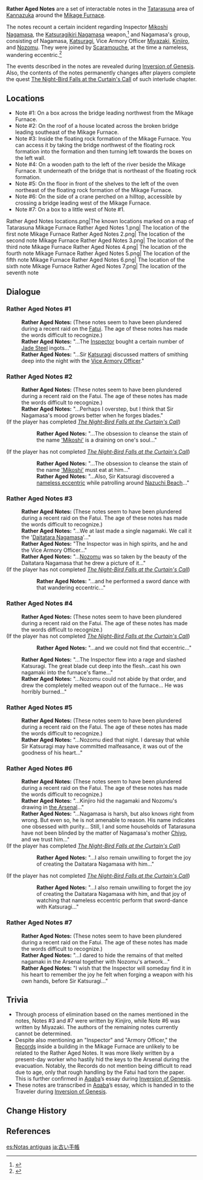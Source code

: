 {{Stub|Format similar to Inazuma explore pages (Simple Tombs, Sword Hilts, Torn Page, etc)}}
{{Terminology Infobox
|image        = Rather Aged Notes closeup.png
|type         = Notable Interactables
|region       = Inazuma
|area         = Kannazuka
|subarea      = Tatarasuna
}}
'''Rather Aged Notes''' are a set of interactable notes in the [[Tatarasuna]] area of [[Kannazuka]] around the [[Mikage Furnace]].

The notes recount a certain incident regarding Inspector [[Mikoshi Nagamasa]], the [[Katsuragikiri Nagamasa]] weapon,<ref name="KatNag">{{Ref/Weapon|Katsuragikiri Nagamasa}}</ref> and Nagamasa's group, consisting of Nagamasa, [[Katsuragi]], Vice Armory Officer [[Miyazaki]], [[Kinjiro]], and [[Nozomu]]. They were joined by [[Scaramouche]], at the time a nameless, wandering eccentric.<ref>{{Ref/ArtiSet|Husk of Opulent Dreams}}</ref>

The events described in the notes are revealed during [[Inversion of Genesis]]. Also, the contents of the notes permanently changes after players complete the quest [[The Night-Bird Falls at the Curtain's Call]] of such interlude chapter.

==Locations==
* Note #1: On a box across the bridge leading northwest from the Mikage Furnace.
* Note #2: On the roof of a house located across the broken bridge leading southeast of the Mikage Furnace.
* Note #3: Inside the floating rock formation of the Mikage Furnace. You can access it by taking the bridge northwest of the floating rock formation into the formation and then turning left towards the boxes on the left wall.
* Note #4: On a wooden path to the left of the river beside the Mikage Furnace. It underneath of the bridge that is northeast of the floating rock formation.
* Note #5: On the floor in front of the shelves to the left of the oven northeast of the floating rock formation of the Mikage Furnace.
* Note #6: On the side of a crane perched on a hilltop, accessible by crossing a bridge leading west of the Mikage Furnace.
* Note #7: On a box to a little west of Note #1.

<gallery>
Rather Aged Notes locations.png|The known locations marked on a map of Tatarasuna
Mikage Furnace Rather Aged Notes 1.png| The location of the first note
Mikage Furnace Rather Aged Notes 2.png| The location of the second note
Mikage Furnace Rather Aged Notes 3.png| The location of the third note
Mikage Furnace Rather Aged Notes 4.png| The location of the fourth note
Mikage Furnace Rather Aged Notes 5.png| The location of the fifth note
Mikage Furnace Rather Aged Notes 6.png| The location of the sixth note
Mikage Furnace Rather Aged Notes 7.png| The location of the seventh note
</gallery>

==Dialogue==
===Rather Aged Notes #1===
{{Dialogue start}}
:'''Rather Aged Notes:''' (These notes seem to have been plundered during a recent raid on the [[Fatui]]. The age of these notes has made the words difficult to recognize.)
:'''Rather Aged Notes:''' "...The [[Mikoshi Nagamasa|Inspector]] bought a certain number of [[Jade Steel]] ingots..."
:'''Rather Aged Notes:''' "...Sir [[Katsuragi]] discussed matters of smithing deep into the night with the [[Miyazaki|Vice Armory Officer]]."
{{Dialogue end}}

===Rather Aged Notes #2===
{{Dialogue start}}
:'''Rather Aged Notes:''' (These notes seem to have been plundered during a recent raid on the Fatui. The age of these notes has made the words difficult to recognize.)
:'''Rather Aged Notes:''' "...Perhaps I overstep, but I think that Sir Nagamasa's mood grows better when he forges blades."
;(If the player has completed ''[[The Night-Bird Falls at the Curtain's Call]]'')
::'''Rather Aged Notes:''' "...The obsession to cleanse the stain of the name [[Mikoshi Clan|'Mikoshi']] is a draining on one's soul..."
;(If the player has not completed ''[[The Night-Bird Falls at the Curtain's Call]]'')
::'''Rather Aged Notes:''' "...The obsession to cleanse the stain of the name [[Mikoshi Clan|'Mikoshi']] must eat at him..."
::'''Rather Aged Notes:''' "...Also, Sir Katsuragi discovered a [[Scaramouche|nameless eccentric]] while patrolling around [[Nazuchi Beach]]..."
{{Dialogue end}}

===Rather Aged Notes #3===
{{Dialogue start}}
:'''Rather Aged Notes:''' (These notes seem to have been plundered during a recent raid on the Fatui. The age of these notes has made the words difficult to recognize.)
:'''Rather Aged Notes:''' "...We at last made a single nagamaki. We call it the '[[Katsuragikiri Nagamasa|Daitatara Nagamasa]]'..."
:'''Rather Aged Notes:''' "The Inspector was in high spirits, and he and the Vice Armory Officer..."
:'''Rather Aged Notes:''' "...[[Nozomu]] was so taken by the beauty of the Daitatara Nagamasa that he drew a picture of it..."
;(If the player has not completed ''[[The Night-Bird Falls at the Curtain's Call]]'')
::'''Rather Aged Notes:''' "...and he performed a sword dance with that wandering eccentric..."
{{Dialogue end}}

===Rather Aged Notes #4===
{{Dialogue start}}
:'''Rather Aged Notes:''' (These notes seem to have been plundered during a recent raid on the Fatui. The age of these notes has made the words difficult to recognize.)
;(If the player has not completed ''[[The Night-Bird Falls at the Curtain's Call]]'')
::'''Rather Aged Notes:''' "...and we could not find that eccentric..."
:'''Rather Aged Notes:''' "...The Inspector flew into a rage and slashed Katsuragi. The great blade cut deep into the flesh...cast his own nagamaki into the furnace's flame..."
:'''Rather Aged Notes:''' "...Nozomu could not abide by that order, and drew the completely melted weapon out of the furnace... He was horribly burned..."
{{Dialogue end}}

===Rather Aged Notes #5===
{{Dialogue start}}
:'''Rather Aged Notes:''' (These notes seem to have been plundered during a recent raid on the Fatui. The age of these notes has made the words difficult to recognize.)
:'''Rather Aged Notes:''' "...Nozomu died that night. I daresay that while Sir Katsuragi may have committed malfeasance, it was out of the goodness of his heart..."
{{Dialogue end}}

===Rather Aged Notes #6===
{{Dialogue start}}
:'''Rather Aged Notes:''' (These notes seem to have been plundered during a recent raid on the Fatui. The age of these notes has made the words difficult to recognize.)
:'''Rather Aged Notes:''' "...Kinjiro hid the nagamaki and Nozomu's drawing in [[the Arsenal]]..."
:'''Rather Aged Notes:''' "...Nagamasa is harsh, but also knows right from wrong. But even so, he is not amenable to reason. His name indicates one obsessed with purity... Still, I and some households of Tatarasuna have not been blinded by the matter of Nagamasa's mother [[Mikoshi Chiyo|Chiyo]], and we trust him..."
;(If the player has completed ''[[The Night-Bird Falls at the Curtain's Call]]'')
::'''Rather Aged Notes:''' "...I also remain unwilling to forget the joy of creating the Daitatara Nagamasa with him..."
;(If the player has not completed ''[[The Night-Bird Falls at the Curtain's Call]]'')
::'''Rather Aged Notes:''' "...I also remain unwilling to forget the joy of creating the Daitatara Nagamasa with him, and that joy of watching that nameless eccentric perform that sword-dance with Katsuragi..."
{{Dialogue end}}

===Rather Aged Notes #7===
{{Dialogue start}}
:'''Rather Aged Notes:''' (These notes seem to have been plundered during a recent raid on the Fatui. The age of these notes has made the words difficult to recognize.)
:'''Rather Aged Notes:''' "...I dared to hide the remains of that melted nagamaki in the Arsenal together with Nozomu's artwork..."
:'''Rather Aged Notes:''' "I wish that the Inspector will someday find it in his heart to remember the joy he felt when forging a weapon with his own hands, before Sir Katsuragi..."
{{Dialogue end}}

==Trivia==
*Through process of elimination based on the names mentioned in the notes, Notes #3 and #7 were written by Kinjiro, while Note #6 was written by Miyazaki. The authors of the remaining notes currently cannot be determined.
*Despite also mentioning an "Inspector" and "Armory Officer," the [[Mikage Furnace#Records|Records]] inside a building in the Mikage Furnace are unlikely to be related to the Rather Aged Notes. It was more likely written by a present-day worker who hastily hid the keys to the Arsenal during the evacuation. Notably, the Records do not mention being difficult to read due to age, only that rough handling by the Fatui had torn the paper. This is further confirmed in [[Aqaba]]’s essay during [[Inversion of Genesis]].
*These notes are transcribed in [[Aqaba]]’s essay, which is handed in to the Traveler during [[Inversion of Genesis]].

==Change History==
{{Change History|2.0}}

==References==
{{Reflist}}

[[es:Notas antiguas]]
[[ja:古い手帳]]